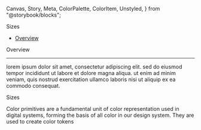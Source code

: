   Canvas,
  Story,
  Meta,
  ColorPalette,
  ColorItem,
  Unstyled,
} from "@storybook/blocks";

<Meta of={SizeStories} title="foundation/sizes" />

<Unstyled>

<PageTitle>Sizes</PageTitle>

- [Overview](#overview)

<SectionTitle id="overview">Overview</SectionTitle>

---

lorem ipsum dolor sit amet, consectetur adipiscing elit. sed do eiusmod tempor
incididunt ut labore et dolore magna aliqua. ut enim ad minim veniam, quis
nostrud exercitation ullamco laboris nisi ut aliquip ex ea commodo consequat.

<SectionTitle id="sizes">Sizes</SectionTitle>

Color primitives are a fundamental unit of color representation used in
digital systems, forming the basis of all color in our design system. They are
used to create color tokens

<Story of={SizeStories.Sizes} />

</Unstyled>
